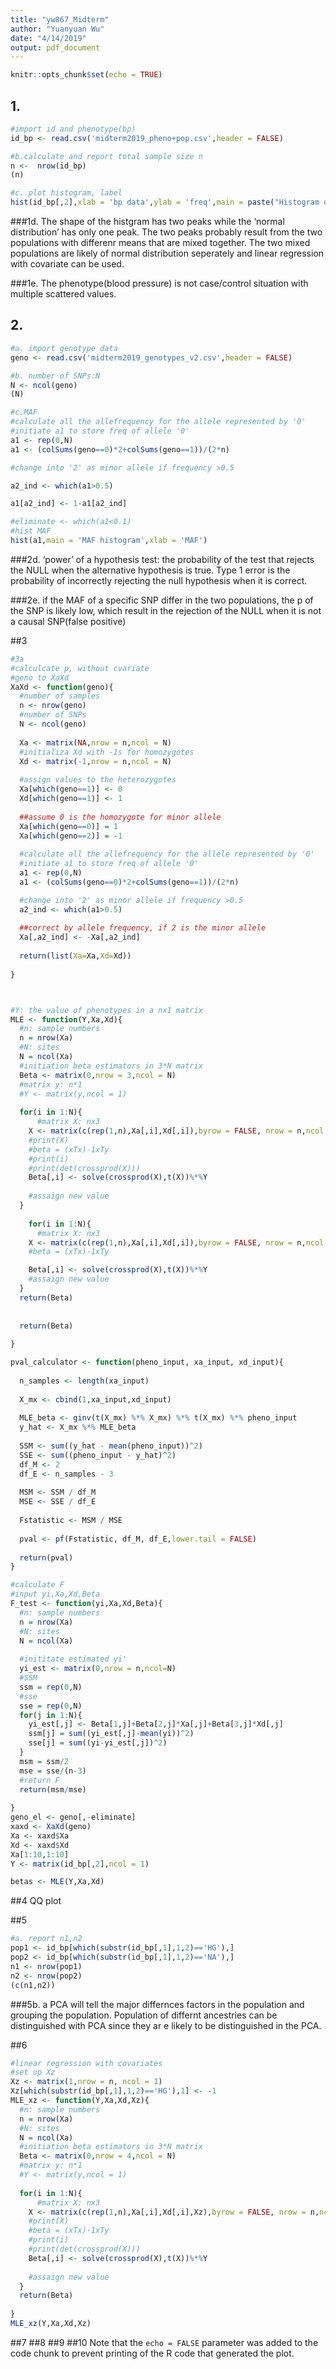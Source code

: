 ```yaml
---
title: "yw867_Midterm"
author: "Yuanyuan Wu"
date: "4/14/2019"
output: pdf_document
---
```


```r
knitr::opts_chunk$set(echo = TRUE)
```

## 1.

```r
#import id and phenotype(bp)
id_bp <- read.csv('midterm2019_pheno+pop.csv',header = FALSE)

#b.calculate and report total sample size n
n <-  nrow(id_bp)
(n)

#c. plot histogram, label
hist(id_bp[,2],xlab = 'bp data',ylab = 'freq',main = paste("Histogram of" , 'blood pressure'))
```

###1d.
The shape of the histgram has two peaks while the 'normal distribution' has only one peak. The two peaks probably result from the two populations with differenr means that are mixed together. The two mixed populations are likely of normal distribution seperately and linear regression with covariate can be used.

###1e.
The phenotype(blood pressure) is not case/control situation with multiple scattered values.



## 2.

```r
#a. import genotype data
geno <- read.csv('midterm2019_genotypes_v2.csv',header = FALSE)

#b. number of SNPs:N
N <- ncol(geno)
(N)

#c.MAF
#calculate all the allefrequency for the allele represented by '0'
#initiate a1 to store freq of allele '0'
a1 <- rep(0,N)
a1 <- (colSums(geno==0)*2+colSums(geno==1))/(2*n)

#change into '2' as minor allele if frequency >0.5

a2_ind <- which(a1>0.5)

a1[a2_ind] <- 1-a1[a2_ind]

#eliminate <- which(a1<0.1)
#hist MAF
hist(a1,main = 'MAF histogram',xlab = 'MAF')
```


###2d. 
'power' of a hypothesis test:
the probability of the test that rejects the NULL when the alternative hypothesis is true. Type 1 error is the probability of incorrectly rejecting the null hypothesis when it is correct.

###2e.
if the MAF of a specific SNP differ in the two populations, the p of the SNP is likely low, which result in the rejection of the NULL when it is not a causal SNP(false positive)


##3
```r
#3a
#calculcate p, without cvariate
#geno to XaXd
XaXd <- function(geno){
  #number of samples
  n <- nrow(geno)
  #number of SNPs
  N <- ncol(geno)
  
  Xa <- matrix(NA,nrow = n,ncol = N)
  #initializa Xd with -1s for homozygotes
  Xd <- matrix(-1,nrow = n,ncol = N)
  
  #assign values to the heterozygotes
  Xa[which(geno==1)] <- 0
  Xd[which(geno==1)] <- 1
  
  ##assume 0 is the homozygote for minor allele
  Xa[which(geno==0)] = 1
  Xa[which(geno==2)] = -1
  
  #calculate all the allefrequency for the allele represented by '0'
  #initiate a1 to store freq of allele '0'
  a1 <- rep(0,N)
  a1 <- (colSums(geno==0)*2+colSums(geno==1))/(2*n)

  #change into '2' as minor allele if frequency >0.5
  a2_ind <- which(a1>0.5)
  
  ##correct by allele frequency, if 2 is the minor allele
  Xa[,a2_ind] <- -Xa[,a2_ind]
  
  return(list(Xa=Xa,Xd=Xd))
  
}



#Y: the value of phenotypes in a nx1 matrix
MLE <- function(Y,Xa,Xd){
  #n: sample numbers
  n = nrow(Xa)
  #N: sites
  N = ncol(Xa)
  #initiation beta estimators in 3*N matrix
  Beta <- matrix(0,nrow = 3,ncol = N)
  #matrix y: n*1 
  #Y <- matrix(y,ncol = 1)
  
  for(i in 1:N){
      #matrix X: nx3
    X <- matrix(c(rep(1,n),Xa[,i],Xd[,i]),byrow = FALSE, nrow = n,ncol = 3)
    #print(X)
    #beta = (xTx)-1xTy
    #print(i)
    #print(det(crossprod(X)))
    Beta[,i] <- solve(crossprod(X),t(X))%*%Y
    
    #assaign new value
  }
  
    for(i in 1:N){
      #matrix X: nx3
    X <- matrix(c(rep(1,n),Xa[,i],Xd[,i]),byrow = FALSE, nrow = n,ncol = 3)
    #beta = (xTx)-1xTy

    Beta[,i] <- solve(crossprod(X),t(X))%*%Y
    #assaign new value
  }
  return(Beta)
  
  
  return(Beta)
  
}

pval_calculator <- function(pheno_input, xa_input, xd_input){
  
  n_samples <- length(xa_input)
  
  X_mx <- cbind(1,xa_input,xd_input)
  
  MLE_beta <- ginv(t(X_mx) %*% X_mx) %*% t(X_mx) %*% pheno_input
  y_hat <- X_mx %*% MLE_beta
  
  SSM <- sum((y_hat - mean(pheno_input))^2)
  SSE <- sum((pheno_input - y_hat)^2)
  df_M <- 2
  df_E <- n_samples - 3 
  
  MSM <- SSM / df_M
  MSE <- SSE / df_E
  
  Fstatistic <- MSM / MSE
  
  pval <- pf(Fstatistic, df_M, df_E,lower.tail = FALSE)
  
  return(pval)
}

#calculate F
#input yi,Xa,Xd,Beta
F_test <- function(yi,Xa,Xd,Beta){
  #n: sample numbers
  n = nrow(Xa)
  #N: sites
  N = ncol(Xa)
  
  #inititate estimated yi'
  yi_est <- matrix(0,nrow = n,ncol=N)
  #SSM
  ssm = rep(0,N)
  #sse
  sse = rep(0,N)
  for(j in 1:N){
    yi_est[,j] <- Beta[1,j]+Beta[2,j]*Xa[,j]+Beta[3,j]*Xd[,j]
    ssm[j] = sum((yi_est[,j]-mean(yi))^2)
    sse[j] = sum((yi-yi_est[,j])^2)
  }
  msm = ssm/2
  mse = sse/(n-3)
  #return F
  return(msm/mse)
  
}
geno_el <- geno[,-eliminate]
xaxd <- XaXd(geno)
Xa <- xaxd$Xa
Xd <- xaxd$Xd
Xa[1:10,1:10]
Y <- matrix(id_bp[,2],ncol = 1)

betas <- MLE(Y,Xa,Xd)

```
##4
QQ plot


##5
```r
#a. report n1,n2
pop1 <- id_bp[which(substr(id_bp[,1],1,2)=='HG'),]
pop2 <- id_bp[which(substr(id_bp[,1],1,2)=='NA'),]
n1 <- nrow(pop1)
n2 <- nrow(pop2)
(c(n1,n2))


```
###5b.
a PCA will tell the major differnces factors in the population and grouping the population. Population of differnt ancestries can be distinguished with PCA since they ar e likely to be distinguished in the PCA.

##6
```r
#linear regression with covariates
#set up Xz
Xz <- matrix(1,nrow = n, ncol = 1)
Xz[which(substr(id_bp[,1],1,2)=='HG'),1] <- -1
MLE_xz <- function(Y,Xa,Xd,Xz){
  #n: sample numbers
  n = nrow(Xa)
  #N: sites
  N = ncol(Xa)
  #initiation beta estimators in 3*N matrix
  Beta <- matrix(0,nrow = 4,ncol = N)
  #matrix y: n*1 
  #Y <- matrix(y,ncol = 1)
  
  for(i in 1:N){
      #matrix X: nx3
    X <- matrix(c(rep(1,n),Xa[,i],Xd[,i],Xz),byrow = FALSE, nrow = n,ncol = 4)
    #print(X)
    #beta = (xTx)-1xTy
    #print(i)
    #print(det(crossprod(X)))
    Beta[,i] <- solve(crossprod(X),t(X))%*%Y
    
    #assaign new value
  }
  return(Beta)
  
}
MLE_xz(Y,Xa,Xd,Xz)

```
##7
##8
##9
##10
Note that the `echo = FALSE` parameter was added to the code chunk to prevent printing of the R code that generated the plot.
